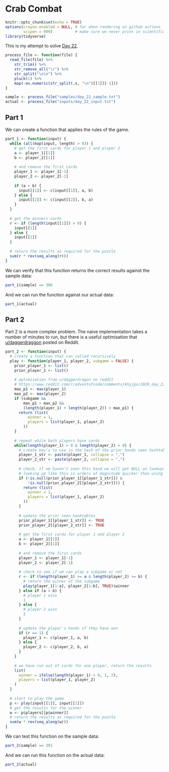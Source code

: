 # Crab Combat

```r
knitr::opts_chunk$set(echo = TRUE)
options(crayon.enabled = NULL, # for when rendering on github actions
        scipen = 999)          # make sure we never print in scientific notation
library(tidyverse)
```

This is my attempt to solve [Day 22](https://adventofcode.com/2020/day/22).

```r
process_file <- function(file) {
  read_file(file) %>%
    str_trim() %>%
    str_remove_all("\r") %>%
    str_split("\n\n") %>%
    pluck(1) %>%
    map(~as.numeric(str_split(.x, "\n")[[1]][-1]))
}

sample <- process_file("samples/day_22_sample.txt")
actual <- process_file("inputs/day_22_input.txt")
```

## Part 1

We can create a function that applies the rules of the game.

```r
part_1 <- function(input) {
  while (all(map(input, length) > 0)) {
    # get the first cards for player 1 and player 2
    a <- player_1[[1]]
    b <- player_2[[1]]
    
    # and remove the first cards
    player_1 <- player_1[-1]
    player_2 <- player_2[-1]
    
    if (a > b) {
      input[[1]] <- c(input[[1]], a, b)
    } else {
      input[[2]] <- c(input[[2]], b, a)
    }
  }
  
  # get the winners cards
  r <- if (length(input[[1]]) > 0) {
    input[[1]]
  } else {
    input[[2]]
  }
  
  # return the results as required for the puzzle
  sum(r * rev(seq_along(r)))
}
```

We can verify that this function returns the correct results against the sample data:

```r
part_1(sample) == 306
```

And we can run the function against our actual data:

```r
part_1(actual)
```

## Part 2

Part 2 is a more complex problem. The naive implementation takes a number of minutes to run, but there is a useful
optimisation that
[u/daggerdraggon](https://www.reddit.com/r/adventofcode/comments/khyjgv/2020_day_22_solutions/ggpcsnd/) posted on
Reddit.

```r
part_2 <- function(input) {
  # create a function that can called recursively
  play <- function(player_1, player_2, subgame = FALSE) {
    prior_player_1 <- list()
    prior_player_2 <- list()
    
    # optimisation from u/daggerdragon on reddit
    # https://www.reddit.com/r/adventofcode/comments/khyjgv/2020_day_22_solutions/ggpcsnd/
    max_p1 <- max(player_1)
    max_p2 <- max(player_2)
    if (subgame &&
        max_p1 > max_p2 &&
        (length(player_1) + length(player_2)) < max_p1) {
      return (list(
          winner = 1,
          players = list(player_1, player_2)
        ))
    }
    
    # repeat while both players have cards
    while(length(player_1) > 0 & length(player_2) > 0) {
      # create key's to use in the hash of the prior hands seen hashtables
      player_1_str <- paste(player_1, collapse = ",")
      player_2_str <- paste(player_2, collapse = ",")
      
      # check, if we haven't seen this hand we will get NULL on lookups
      # looking up like this is orders of magnitude quicker than using %in%
      if (!is.null(prior_player_1[[player_1_str]]) &
          !is.null(prior_player_2[[player_2_str]])) {
        return (list(
          winner = 1,
          players = list(player_1, player_2)
        ))
      }
      
      # update the prior seen hashtables
      prior_player_1[[player_1_str]] <- TRUE
      prior_player_2[[player_2_str]] <- TRUE
      
      # get the first cards for player 1 and player 2
      a <- player_1[[1]]
      b <- player_2[[1]]
      
      # and remove the first cards
      player_1 <- player_1[-1]
      player_2 <- player_2[-1]
      
      # check to see if we can play a subgame or not
      r <- if (length(player_1) >= a & length(player_2) >= b) {
        # return the winner of the subgame
        play(player_1[1:a], player_2[1:b], TRUE)$winner
      } else if (a > b) {
        # player 1 wins
        1
      } else {
        # player 2 wins
        2
      }
      
      # update the player's hands if they have won
      if (r == 1) {
        player_1 <- c(player_1, a, b)
      } else {
        player_2 <- c(player_2, b, a)
      }
    }
    
    # we have run out of cards for one player, return the results
    list(
      winner = ifelse(length(player_1) > 0, 1, 2),
      players = list(player_1, player_2)
    )
  }
  
  # start to play the game
  p <- play(input[[1]], input[[2]])
  # get the results for the winner
  w <- p$players[[p$winner]]
  # return the results as required for the puzzle
  sum(w * rev(seq_along(w)))
}
```

We can test this function on the sample data:

```r
part_2(sample) == 291
```

And we can run this function on the actual data:

```r
part_2(actual)
```
